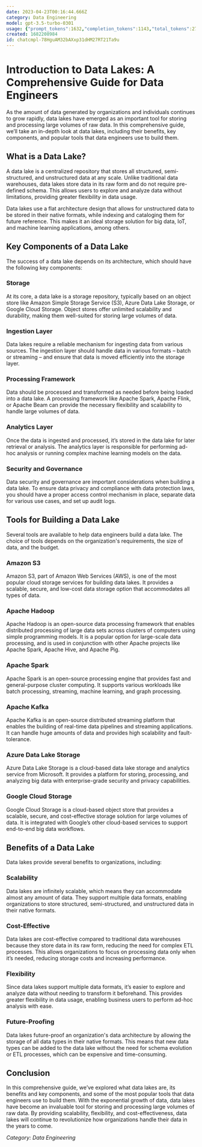```yaml
---
date: 2023-04-23T00:16:44.666Z
category: Data Engineering
model: gpt-3.5-turbo-0301
usage: {"prompt_tokens":1632,"completion_tokens":1143,"total_tokens":2775}
created: 1682208984
id: chatcmpl-78HguAM32bAXxp31dHM27RT21Ta9u
---
```


# Introduction to Data Lakes: A Comprehensive Guide for Data Engineers

As the amount of data generated by organizations and individuals continues to grow rapidly, data lakes have emerged as an important tool for storing and processing large volumes of raw data. In this comprehensive guide, we’ll take an in-depth look at data lakes, including their benefits, key components, and popular tools that data engineers use to build them. 

## What is a Data Lake?

A data lake is a centralized repository that stores all structured, semi-structured, and unstructured data at any scale. Unlike traditional data warehouses, data lakes store data in its raw form and do not require pre-defined schema. This allows users to explore and analyze data without limitations, providing greater flexibility in data usage. 

Data lakes use a flat architecture design that allows for unstructured data to be stored in their native formats, while indexing and cataloging them for future reference. This makes it an ideal storage solution for big data, IoT, and machine learning applications, among others. 

## Key Components of a Data Lake

The success of a data lake depends on its architecture, which should have the following key components:

### Storage

At its core, a data lake is a storage repository, typically based on an object store like Amazon Simple Storage Service (S3), Azure Data Lake Storage, or Google Cloud Storage. Object stores offer unlimited scalability and durability, making them well-suited for storing large volumes of data.

### Ingestion Layer

Data lakes require a reliable mechanism for ingesting data from various sources. The ingestion layer should handle data in various formats – batch or streaming – and ensure that data is moved efficiently into the storage layer.

### Processing Framework

Data should be processed and transformed as needed before being loaded into a data lake. A processing framework like Apache Spark, Apache Flink, or Apache Beam can provide the necessary flexibility and scalability to handle large volumes of data.

### Analytics Layer

Once the data is ingested and processed, it’s stored in the data lake for later retrieval or analysis. The analytics layer is responsible for performing ad-hoc analysis or running complex machine learning models on the data. 

### Security and Governance

Data security and governance are important considerations when building a data lake. To ensure data privacy and compliance with data protection laws, you should have a proper access control mechanism in place, separate data for various use cases, and set up audit logs.

## Tools for Building a Data Lake

Several tools are available to help data engineers build a data lake. The choice of tools depends on the organization's requirements, the size of data, and the budget. 

### Amazon S3

Amazon S3, part of Amazon Web Services (AWS), is one of the most popular cloud storage services for building data lakes. It provides a scalable, secure, and low-cost data storage option that accommodates all types of data. 

### Apache Hadoop

Apache Hadoop is an open-source data processing framework that enables distributed processing of large data sets across clusters of computers using simple programming models. It is a popular option for large-scale data processing, and is used in conjunction with other Apache projects like Apache Spark, Apache Hive, and Apache Pig.

### Apache Spark

Apache Spark is an open-source processing engine that provides fast and general-purpose cluster computing. It supports various workloads like batch processing, streaming, machine learning, and graph processing. 

### Apache Kafka

Apache Kafka is an open-source distributed streaming platform that enables the building of real-time data pipelines and streaming applications. It can handle huge amounts of data and provides high scalability and fault-tolerance.

### Azure Data Lake Storage

Azure Data Lake Storage is a cloud-based data lake storage and analytics service from Microsoft. It provides a platform for storing, processing, and analyzing big data with enterprise-grade security and privacy capabilities.

### Google Cloud Storage

Google Cloud Storage is a cloud-based object store that provides a scalable, secure, and cost-effective storage solution for large volumes of data. It is integrated with Google’s other cloud-based services to support end-to-end big data workflows.

## Benefits of a Data Lake

Data lakes provide several benefits to organizations, including:

### Scalability

Data lakes are infinitely scalable, which means they can accommodate almost any amount of data. They support multiple data formats, enabling organizations to store structured, semi-structured, and unstructured data in their native formats.

### Cost-Effective

Data lakes are cost-effective compared to traditional data warehouses because they store data in its raw form, reducing the need for complex ETL processes. This allows organizations to focus on processing data only when it’s needed, reducing storage costs and increasing performance.

### Flexibility

Since data lakes support multiple data formats, it’s easier to explore and analyze data without needing to transform it beforehand. This provides greater flexibility in data usage, enabling business users to perform ad-hoc analysis with ease.

### Future-Proofing

Data lakes future-proof an organization's data architecture by allowing the storage of all data types in their native formats. This means that new data types can be added to the data lake without the need for schema evolution or ETL processes, which can be expensive and time-consuming.

## Conclusion

In this comprehensive guide, we’ve explored what data lakes are, its benefits and key components, and some of the most popular tools that data engineers use to build them. With the exponential growth of data, data lakes have become an invaluable tool for storing and processing large volumes of raw data. By providing scalability, flexibility, and cost-effectiveness, data lakes will continue to revolutionize how organizations handle their data in the years to come. 

*Category: Data Engineering*